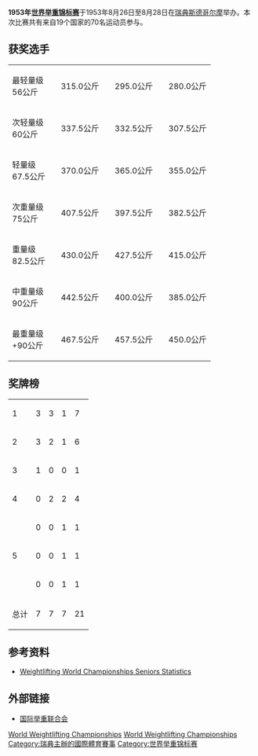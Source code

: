 '''1953年[[世界举重锦标赛|世界举重锦标赛]]'''于1953年8月26日至8月28日在[[瑞典|瑞典]][[斯德哥尔摩|斯德哥尔摩]]举办。本次比赛共有来自19个国家的70名运动员参与。

==获奖选手==
{| {{MedalistTable|type=项目|columns=2|width=250}}
|-
|最轻量级<br />56公斤
|{{flagmedalist|[[Ivan_Udodov|Ivan Udodov]]|URS|1923}}||315.0公斤
|{{flagmedalist|[[Kamal_Mahgoub|Kamal Mahgoub]]|EGY|1952}}||295.0公斤
|{{flagmedalist|[[Karel_Saitl|Karel Saitl]]|TCH}}||280.0公斤
|-
|次轻量级<br />60公斤
|{{flagmedalist|[[Nikolay_Saksonov|Nikolay Saksonov]]|URS|1923}}||337.5公斤
|{{flagmedalist|[[Rafael_Chimishkyan|Rafael Chimishkyan]]|URS|1923}}||332.5公斤
|{{flagmedalist|[[Einar_Eriksson|Einar Eriksson]]|SWE}}||307.5公斤
|-
|轻量级<br />67.5公斤
|{{flagmedalist|[[皮特·乔治|皮特·乔治]]|USA|1912}}||370.0公斤
|{{flagmedalist|[[德米特里·伊万诺夫|德米特里·伊万诺夫]]|URS|1923}}||365.0公斤
|{{flagmedalist|[[Said_Khalifa_Gouda|Said Khalifa Gouda]]|EGY|1952}}||355.0公斤
|-
|次重量级<br />75公斤
|{{flagmedalist|[[Tommy_Kono|Tommy Kono]]|USA|1912}}||407.5公斤
|{{flagmedalist|[[戴夫·谢泼德_(举重运动员)|戴夫·谢泼德]]|USA|1912}}||397.5公斤
|{{flagmedalist|[[Yury_Duganov|Yury Duganov]]|URS|1923}}||382.5公斤
|-
|重量级<br />82.5公斤
|{{flagmedalist|[[阿尔卡季·沃罗比约夫|阿尔卡季·沃罗比约夫]]|URS|1923}}||430.0公斤
|{{flagmedalist|[[Trofim_Lomakin|Trofim Lomakin]]|URS|1923}}||427.5公斤
|{{flagmedalist|[[Stanley_Stanczyk|Stanley Stanczyk]]|USA|1912}}||415.0公斤
|-
|中重量级<br />90公斤
|{{flagmedalist|[[Norbert_Schemansky|Norbert Schemansky]]|USA|1912}}||442.5公斤
|{{flagmedalist|[[Mohamed_Ibrahim_Saleh|Mohamed Ibrahim Saleh]]|EGY|1952}}||400.0公斤
|{{flagmedalist|[[Mohamed_Ali_Abdelkerim|Mohamed Ali Abdelkerim]]|EGY|1952}}||385.0公斤
|-
|最重量级<br />+90公斤
|{{flagmedalist|[[Doug_Hepburn|Doug Hepburn]]|CAN|1921}}||467.5公斤
|{{flagmedalist|[[约翰·戴维斯_(举重运动员)|约翰·戴维斯]]|USA|1912}}||457.5公斤
|{{flagmedalist|[[Humberto_Selvetti|Humberto Selvetti]]|ARG}}||450.0公斤
|}

==奖牌榜==

{| {{RankedMedalTable|nation-width=200px}}
|-
| 1 ||align=left|{{flagcountry|URS|1923}} || 3 || 3 || 1 || 7
|-
| 2 ||align=left|{{flagcountry|USA|1912}} || 3 || 2 || 1 || 6
|-
| 3 ||align=left|{{flagcountry|CAN|1921}} || 1 || 0 || 0 || 1
|-
| 4 ||align=left|{{flagcountry|EGY|1952}} || 0 || 2 || 2 || 4
|-
| rowspan=3|5 ||align=left|{{ARG}} || 0 || 0 || 1 || 1
|-
| align=left|{{TCH}} || 0 || 0 || 1 || 1
|-
| align=left|{{SWE}} || 0 || 0 || 1 || 1
|-
!colspan=2| 总计 !! 7 !! 7 !! 7 !! 21  
|}

==参考资料==
*[http://www.iwf.net/doc/statistics/WORLD_CHAMP_SENIOR_001_146.PDF Weightlifting World Championships Seniors Statistics]{{Wayback|url=http://www.iwf.net/doc/statistics/WORLD_CHAMP_SENIOR_001_146.PDF |date=20110527172617 }}

==外部链接==
*[http://www.iwf.net/ 国际举重联合会]{{Wayback|url=http://www.iwf.net/ |date=20101229124401 }}

{{World Weightlifting Championships}}

[[Category:1953年举重|World Weightlifting Championships]]
[[Category:1953年瑞典体育|World Weightlifting Championships]]
[[Category:瑞典主辦的國際體育賽事|Category:瑞典主辦的國際體育賽事]]
[[Category:世界举重锦标赛|Category:世界举重锦标赛]]